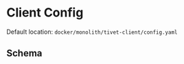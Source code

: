 
# Client Config

Default location: <Link href='https://github.com/tivet-gg/tivet/blob/main/docker/dev-full/tivet-client/config.yaml'>`docker/monolith/tivet-client/config.yaml`</Link>

## Schema

<JsonSchemaPreview className='not-prose' schema={CLIENT_SPEC} />
